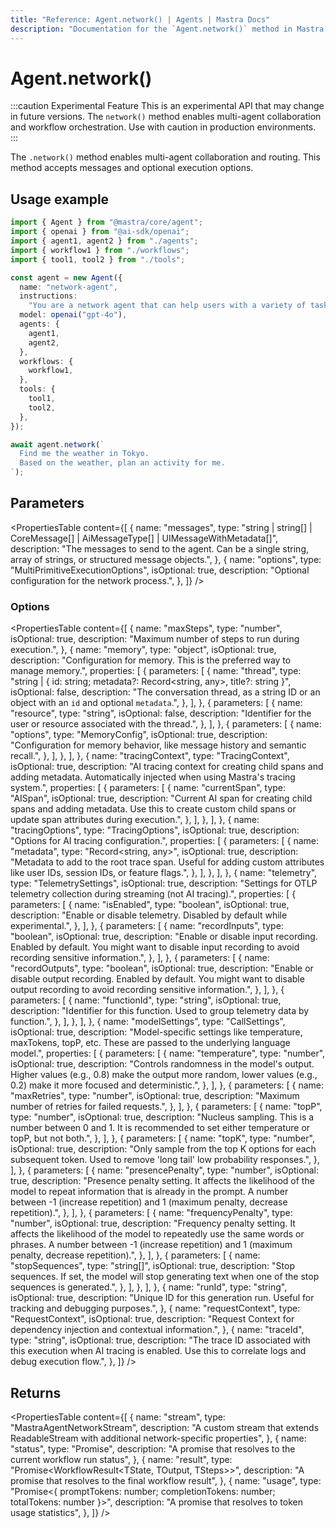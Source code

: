 ```yaml
---
title: "Reference: Agent.network() | Agents | Mastra Docs"
description: "Documentation for the `Agent.network()` method in Mastra agents, which enables multi-agent collaboration and routing."
---
```


# Agent.network()

:::caution Experimental Feature
This is an experimental API that may change in future versions. The `network()` method enables multi-agent collaboration and workflow orchestration. Use with caution in production environments.
:::

The `.network()` method enables multi-agent collaboration and routing. This method accepts messages and optional execution options.

## Usage example

```typescript copy
import { Agent } from "@mastra/core/agent";
import { openai } from "@ai-sdk/openai";
import { agent1, agent2 } from "./agents";
import { workflow1 } from "./workflows";
import { tool1, tool2 } from "./tools";

const agent = new Agent({
  name: "network-agent",
  instructions:
    "You are a network agent that can help users with a variety of tasks.",
  model: openai("gpt-4o"),
  agents: {
    agent1,
    agent2,
  },
  workflows: {
    workflow1,
  },
  tools: {
    tool1,
    tool2,
  },
});

await agent.network(`
  Find me the weather in Tokyo. 
  Based on the weather, plan an activity for me.
`);
```

## Parameters

<PropertiesTable
  content={[
    {
      name: "messages",
      type: "string | string[] | CoreMessage[] | AiMessageType[] | UIMessageWithMetadata[]",
      description:
        "The messages to send to the agent. Can be a single string, array of strings, or structured message objects.",
    },
    {
      name: "options",
      type: "MultiPrimitiveExecutionOptions",
      isOptional: true,
      description: "Optional configuration for the network process.",
    },
  ]}
/>

### Options

<PropertiesTable
  content={[
    {
      name: "maxSteps",
      type: "number",
      isOptional: true,
      description: "Maximum number of steps to run during execution.",
    },
    {
      name: "memory",
      type: "object",
      isOptional: true,
      description:
        "Configuration for memory. This is the preferred way to manage memory.",
      properties: [
        {
          parameters: [
            {
              name: "thread",
              type: "string | { id: string; metadata?: Record<string, any>, title?: string }",
              isOptional: false,
              description:
                "The conversation thread, as a string ID or an object with an `id` and optional `metadata`.",
            },
          ],
        },
        {
          parameters: [
            {
              name: "resource",
              type: "string",
              isOptional: false,
              description:
                "Identifier for the user or resource associated with the thread.",
            },
          ],
        },
        {
          parameters: [
            {
              name: "options",
              type: "MemoryConfig",
              isOptional: true,
              description:
                "Configuration for memory behavior, like message history and semantic recall.",
            },
          ],
        },
      ],
    },
    {
      name: "tracingContext",
      type: "TracingContext",
      isOptional: true,
      description:
        "AI tracing context for creating child spans and adding metadata. Automatically injected when using Mastra's tracing system.",
      properties: [
        {
          parameters: [
            {
              name: "currentSpan",
              type: "AISpan",
              isOptional: true,
              description:
                "Current AI span for creating child spans and adding metadata. Use this to create custom child spans or update span attributes during execution.",
            },
          ],
        },
      ],
    },
    {
      name: "tracingOptions",
      type: "TracingOptions",
      isOptional: true,
      description: "Options for AI tracing configuration.",
      properties: [
        {
          parameters: [
            {
              name: "metadata",
              type: "Record<string, any>",
              isOptional: true,
              description:
                "Metadata to add to the root trace span. Useful for adding custom attributes like user IDs, session IDs, or feature flags.",
            },
          ],
        },
      ],
    },
    {
      name: "telemetry",
      type: "TelemetrySettings",
      isOptional: true,
      description:
        "Settings for OTLP telemetry collection during streaming (not AI tracing).",
      properties: [
        {
          parameters: [
            {
              name: "isEnabled",
              type: "boolean",
              isOptional: true,
              description:
                "Enable or disable telemetry. Disabled by default while experimental.",
            },
          ],
        },
        {
          parameters: [
            {
              name: "recordInputs",
              type: "boolean",
              isOptional: true,
              description:
                "Enable or disable input recording. Enabled by default. You might want to disable input recording to avoid recording sensitive information.",
            },
          ],
        },
        {
          parameters: [
            {
              name: "recordOutputs",
              type: "boolean",
              isOptional: true,
              description:
                "Enable or disable output recording. Enabled by default. You might want to disable output recording to avoid recording sensitive information.",
            },
          ],
        },
        {
          parameters: [
            {
              name: "functionId",
              type: "string",
              isOptional: true,
              description:
                "Identifier for this function. Used to group telemetry data by function.",
            },
          ],
        },
      ],
    },
    {
      name: "modelSettings",
      type: "CallSettings",
      isOptional: true,
      description:
        "Model-specific settings like temperature, maxTokens, topP, etc. These are passed to the underlying language model.",
      properties: [
        {
          parameters: [
            {
              name: "temperature",
              type: "number",
              isOptional: true,
              description:
                "Controls randomness in the model's output. Higher values (e.g., 0.8) make the output more random, lower values (e.g., 0.2) make it more focused and deterministic.",
            },
          ],
        },
        {
          parameters: [
            {
              name: "maxRetries",
              type: "number",
              isOptional: true,
              description: "Maximum number of retries for failed requests.",
            },
          ],
        },
        {
          parameters: [
            {
              name: "topP",
              type: "number",
              isOptional: true,
              description:
                "Nucleus sampling. This is a number between 0 and 1. It is recommended to set either temperature or topP, but not both.",
            },
          ],
        },
        {
          parameters: [
            {
              name: "topK",
              type: "number",
              isOptional: true,
              description:
                "Only sample from the top K options for each subsequent token. Used to remove 'long tail' low probability responses.",
            },
          ],
        },
        {
          parameters: [
            {
              name: "presencePenalty",
              type: "number",
              isOptional: true,
              description:
                "Presence penalty setting. It affects the likelihood of the model to repeat information that is already in the prompt. A number between -1 (increase repetition) and 1 (maximum penalty, decrease repetition).",
            },
          ],
        },
        {
          parameters: [
            {
              name: "frequencyPenalty",
              type: "number",
              isOptional: true,
              description:
                "Frequency penalty setting. It affects the likelihood of the model to repeatedly use the same words or phrases. A number between -1 (increase repetition) and 1 (maximum penalty, decrease repetition).",
            },
          ],
        },
        {
          parameters: [
            {
              name: "stopSequences",
              type: "string[]",
              isOptional: true,
              description:
                "Stop sequences. If set, the model will stop generating text when one of the stop sequences is generated.",
            },
          ],
        },
      ],
    },
    {
      name: "runId",
      type: "string",
      isOptional: true,
      description:
        "Unique ID for this generation run. Useful for tracking and debugging purposes.",
    },
    {
      name: "requestContext",
      type: "RequestContext",
      isOptional: true,
      description:
        "Request Context for dependency injection and contextual information.",
    },
    {
      name: "traceId",
      type: "string",
      isOptional: true,
      description:
        "The trace ID associated with this execution when AI tracing is enabled. Use this to correlate logs and debug execution flow.",
    },
  ]}
/>

## Returns

<PropertiesTable
  content={[
    {
      name: "stream",
      type: "MastraAgentNetworkStream<NetworkChunkType>",
      description:
        "A custom stream that extends ReadableStream<NetworkChunkType> with additional network-specific properties",
    },
    {
      name: "status",
      type: "Promise<RunStatus>",
      description: "A promise that resolves to the current workflow run status",
    },
    {
      name: "result",
      type: "Promise<WorkflowResult<TState, TOutput, TSteps>>",
      description: "A promise that resolves to the final workflow result",
    },
    {
      name: "usage",
      type: "Promise<{ promptTokens: number; completionTokens: number; totalTokens: number }>",
      description: "A promise that resolves to token usage statistics",
    },
  ]}
/>
